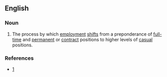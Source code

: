==English==

===Noun===
{{en-noun}}

# {{lb|en|economics}} The process by which [[employment]] [[shifts]] from a preponderance of [[full-time]] and [[permanent]] or [[contract]] positions to higher levels of [[casual]] positions.

===References===
* [http://www.rpdc.tas.gov.au/soer/indicator/81/index.php]